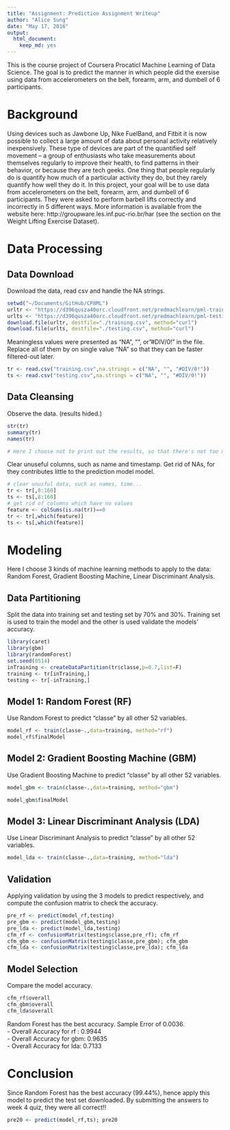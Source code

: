 ```yaml
---
title: "Assignment: Prediction Assignment Writeup"
author: "Alice Sung"
date: "May 17, 2016"
output: 
  html_document: 
    keep_md: yes
---
```



This is the course project of Coursera Procaticl Machine Learning of Data Science. 
The goal is to predict the manner in which people did the exersise using data from accelerometers on the belt, forearm, arm, and dumbell of 6 participants. 

# Background
Using devices such as Jawbone Up, Nike FuelBand, and Fitbit it is now possible to collect a large amount of data about personal activity relatively inexpensively. These type of devices are part of the quantified self movement – a group of enthusiasts who take measurements about themselves regularly to improve their health, to find patterns in their behavior, or because they are tech geeks. One thing that people regularly do is quantify how much of a particular activity they do, but they rarely quantify how well they do it. In this project, your goal will be to use data from accelerometers on the belt, forearm, arm, and dumbell of 6 participants. They were asked to perform barbell lifts correctly and incorrectly in 5 different ways. More information is available from the website here:   http://groupware.les.inf.puc-rio.br/har (see the section on the Weight Lifting Exercise Dataset).  

# Data Processing

## Data Download  
Download the data, read csv and handle the NA strings.  

```r
setwd("~/Documents/GitHub/CP8ML")
urltr <- "https://d396qusza40orc.cloudfront.net/predmachlearn/pml-training.csv"
urlts <- "https://d396qusza40orc.cloudfront.net/predmachlearn/pml-testing.csv"
download.file(urltr, destfile="./training.csv", method="curl")
download.file(urlts, destfile="./testing.csv", method="curl")
```

Meaningless values were presented as "NA", "", or "#DIV/0!" in the file. Replace all of them by on single value "NA" so that they can be faster filtered-out later.  

```r
tr <- read.csv("training.csv",na.strings = c("NA", "", "#DIV/0!")) 
ts <- read.csv("testing.csv",na.strings = c("NA", "", "#DIV/0!"))
```


## Data Cleansing  

Observe the data. (results hided.)
```r
str(tr)
summary(tr)
names(tr)

# Here I choose not to print out the results, so that there's not too many lines taking all the space of this report.
```

Clear unuseful columns, such as name and timestamp. Get rid of NAs, for they contributes little to the prediction model model.   
```r
# clear unusful data, such as names, time...
tr <- tr[,8:160]
ts <- ts[,8:160]
# get rid of columns which have no values
feature <- colSums(is.na(tr))==0
tr <- tr[,which(feature)]
ts <- ts[,which(feature)]
```


# Modeling  

Here I choose 3 kinds of machine learning methods to apply to the data: Random Forest, Gradient Boosting Machine, Linear Discriminant Analysis.   

## Data Partitioning  
Split the data into training set and testing set by 70% and 30%. Training set is used to train the model and the other is used validate the models' accuracy.

```r
library(caret)
library(gbm)
library(randomForest)
set.seed(0514)
inTraining <- createDataPartition(tr$classe,p=0.7,list=F)
training <- tr[inTraining,]
testing <- tr[-inTraining,]
```

## Model 1: Random Forest (RF)  
Use Random Forest to predict "classe" by all other 52 variables.  
```r
model_rf <- train(classe~.,data=training, method="rf")
model_rf$finalModel
```

## Model 2: Gradient Boosting Machine (GBM)  
Use Gradient Boosting Machine to predict "classe" by all other 52 variables.   
```r
model_gbm <- train(classe~.,data=training, method="gbm")
```
```r
model_gbm$finalModel
```

## Model 3: Linear Discriminant Analysis (LDA)   
Use Linear Discriminant Analysis to predict "classe" by all other 52 variables.  
```r
model_lda <- train(classe~.,data=training, method="lda")
```

## Validation
Applying validation by using the 3 models to predict respectively, and compute the confusion matrix to check the accuracy.  
```r
pre_rf <- predict(model_rf,testing)
pre_gbm <- predict(model_gbm,testing)
pre_lda <- predict(model_lda,testing)
cfm_rf <- confusionMatrix(testing$classe,pre_rf); cfm_rf
cfm_gbm <- confusionMatrix(testing$classe,pre_gbm); cfm_gbm
cfm_lda <- confusionMatrix(testing$classe,pre_lda); cfm_lda
```


## Model Selection
Compare the model accuracy.
```r
cfm_rf$overall
cfm_gbm$overall
cfm_lda$overall
```

Random Forest has the best accuracy. Sample Error of 0.0036.  
- Overall Accuracy for rf : 0.9944  
- Overall Accuracy for gbm: 0.9635  
- Overall Accuracy for lda: 0.7133  

# Conclusion  
Since Random Forest has the best accuracy (99.44%), hence apply this model to predict the test set downloaded. By submitting the answers to week 4 quiz, they were all correct!!
```r
pre20 <- predict(model_rf,ts); pre20
```



